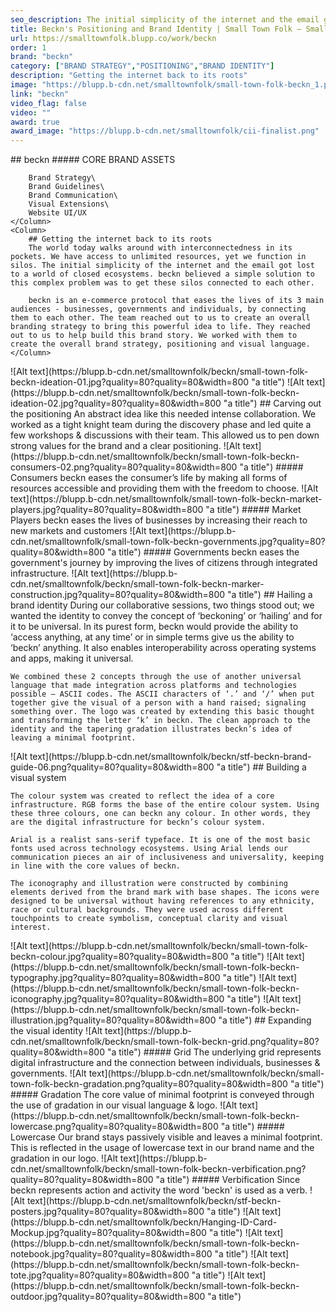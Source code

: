 ```yaml
---
seo_description: The initial simplicity of the internet and the email got lost to a world of closed ecosystems. Beckn believed a simple solution to this complex problem was to get these silos connected to each other.
title: Beckn's Positioning and Brand Identity | Small Town Folk — Small Town Folk
url: https://smalltownfolk.blupp.co/work/beckn
order: 1
brand: "beckn"
category: ["BRAND STRATEGY","POSITIONING","BRAND IDENTITY"]
description: "Getting the internet back to its roots"
image: "https://blupp.b-cdn.net/smalltownfolk/small-town-folk-beckn_1.png?quality=80"
link: "beckn"
video_flag: false
video: ""
award: true
award_image: "https://blupp.b-cdn.net/smalltownfolk/cii-finalist.png"
---
```


<Column2>
    <Column>
        ## beckn
        ##### CORE BRAND ASSETS

        Brand Strategy\
        Brand Guidelines\
        Brand Communication\
        Visual Extensions\
        Website UI/UX
    </Column>
    <Column>
        ## Getting the internet back to its roots
        The world today walks around with interconnectedness in its pockets. We have access to unlimited resources, yet we function in silos. The initial simplicity of the internet and the email got lost to a world of closed ecosystems. beckn believed a simple solution to this complex problem was to get these silos connected to each other.

        beckn is an e-commerce protocol that eases the lives of its 3 main audiences - businesses, governments and individuals, by connecting them to each other. The team reached out to us to create an overall branding strategy to bring this powerful idea to life. They reached out to us to help build this brand story. We worked with them to create the overall brand strategy, positioning and visual language.
    </Column>
</Column2>

<Column2>
    <Column>
        ![Alt text](https://blupp.b-cdn.net/smalltownfolk/beckn/small-town-folk-beckn-ideation-01.jpg?quality=80?quality=80&width=800 "a title")
    </Column>
    <Column>
        ![Alt text](https://blupp.b-cdn.net/smalltownfolk/beckn/small-town-folk-beckn-ideation-02.jpg?quality=80?quality=80&width=800 "a title")
    </Column>
</Column2>


<Column>
    ## Carving out the positioning
    An abstract idea like this needed intense collaboration. We worked as a tight knight team during the discovery phase and led quite a few workshops & discussions with their team. This allowed us to pen down strong values for the brand and a clear positioning.
</Column>

<Column3>
    <Column>
        ![Alt text](https://blupp.b-cdn.net/smalltownfolk/beckn/small-town-folk-beckn-consumers-02.png?quality=80?quality=80&width=800 "a title")
        ##### Consumers
        beckn eases the consumer’s life by making all forms of resources accessible and providing them with the freedom to choose.
    </Column>
    <Column>
        ![Alt text](https://blupp.b-cdn.net/smalltownfolk/small-town-folk-beckn-market-players.jpg?quality=80?quality=80&width=800 "a title")
        ##### Market Players
        beckn eases the lives of businesses by increasing their reach to new markets and customers
    </Column>
    <Column>
        ![Alt text](https://blupp.b-cdn.net/smalltownfolk/small-town-folk-beckn-governments.jpg?quality=80?quality=80&width=800 "a title")
        ##### Governments
        beckn eases the government's journey by improving the lives of citizens through integrated infrastructure.
    </Column>
</Column3>

<Column>
    ![Alt text](https://blupp.b-cdn.net/smalltownfolk/beckn/small-town-folk-beckn-marker-construction.jpg?quality=80?quality=80&width=800 "a title")
</Column>

<Column>
    ## Hailing a brand identity
    During our collaborative sessions, two things stood out; we wanted the identity to convey the concept of ‘beckoning’ or ‘hailing’ and for it to be universal. In its purest form, beckn would provide the ability to ‘access anything, at any time’ or in simple terms give us the ability to ‘beckn’ anything. It also enables interoperability across operating systems and apps, making it universal.

    We combined these 2 concepts through the use of another universal language that made integration across platforms and technologies possible – ASCII codes. The ASCII characters of ‘.’ and ‘/’ when put together give the visual of a person with a hand raised; signaling something over. The logo was created by extending this basic thought and transforming the letter ‘k’ in beckn. The clean approach to the identity and the tapering gradation illustrates beckn’s idea of leaving a minimal footprint.
</Column>

<Column>
    ![Alt text](https://blupp.b-cdn.net/smalltownfolk/beckn/stf-beckn-brand-guide-06.png?quality=80?quality=80&width=800 "a title")
</Column>

<Column>
    ## Building a visual system

    The colour system was created to reflect the idea of a core infrastructure. RGB forms the base of the entire colour system. Using these three colours, one can beckn any colour. In other words, they are the digital infrastructure for beckn’s colour system.

    Arial is a realist sans-serif typeface. It is one of the most basic fonts used across technology ecosystems. Using Arial lends our communication pieces an air of inclusiveness and universality, keeping in line with the core values of beckn.

    The iconography and illustration were constructed by combining elements derived from the brand mark with base shapes. The icons were designed to be universal without having references to any ethnicity, race or cultural backgrounds. They were used across different touchpoints to create symbolism, conceptual clarity and visual interest.
</Column>

<Column2>
    <Column>
        ![Alt text](https://blupp.b-cdn.net/smalltownfolk/beckn/small-town-folk-beckn-colour.jpg?quality=80?quality=80&width=800 "a title")
    </Column>
    <Column>
        ![Alt text](https://blupp.b-cdn.net/smalltownfolk/beckn/small-town-folk-beckn-typography.jpg?quality=80?quality=80&width=800 "a title")
    </Column>
</Column2>

<Column2>
    <Column>
        ![Alt text](https://blupp.b-cdn.net/smalltownfolk/beckn/small-town-folk-beckn-iconography.jpg?quality=80?quality=80&width=800 "a title")
    </Column>
    <Column>
        ![Alt text](https://blupp.b-cdn.net/smalltownfolk/beckn/small-town-folk-beckn-illustration.jpg?quality=80?quality=80&width=800 "a title")
    </Column>
</Column2>

<Column>
    ## Expanding the visual identity
</Column>

<Column4>
    <Column>
        ![Alt text](https://blupp.b-cdn.net/smalltownfolk/beckn/small-town-folk-beckn-grid.png?quality=80?quality=80&width=800 "a title")
        ##### Grid
        The underlying grid represents digital infrastructure and the connection between individuals, businesses & governments.
    </Column>
    <Column>
        ![Alt text](https://blupp.b-cdn.net/smalltownfolk/beckn/small-town-folk-beckn-gradation.png?quality=80?quality=80&width=800 "a title")
        ##### Gradation
        The core value of minimal footprint is conveyed through the use of gradation in our visual language & logo.
    </Column>
    <Column>
        ![Alt text](https://blupp.b-cdn.net/smalltownfolk/beckn/small-town-folk-beckn-lowercase.png?quality=80?quality=80&width=800 "a title")
        ##### Lowercase
        Our brand stays passively visible and leaves a minimal footprint. This is reflected in the usage of lowercase text in our brand name and the gradation in our logo.
    </Column>
    <Column>
        ![Alt text](https://blupp.b-cdn.net/smalltownfolk/beckn/small-town-folk-beckn-verbification.png?quality=80?quality=80&width=800 "a title")
        ##### Verbification
        Since beckn represents action and activity the word 'beckn' is used as a verb.
    </Column>
</Column4>

<Column>
        ![Alt text](https://blupp.b-cdn.net/smalltownfolk/beckn/stf-beckn-posters.jpg?quality=80?quality=80&width=800 "a title")
</Column>

<Column3>
    <Column>
        ![Alt text](https://blupp.b-cdn.net/smalltownfolk/beckn/Hanging-ID-Card-Mockup.jpg?quality=80?quality=80&width=800 "a title")
    </Column>
    <Column>
        ![Alt text](https://blupp.b-cdn.net/smalltownfolk/beckn/small-town-folk-beckn-notebook.jpg?quality=80?quality=80&width=800 "a title")
    </Column>
    <Column>
        ![Alt text](https://blupp.b-cdn.net/smalltownfolk/beckn/small-town-folk-beckn-tote.jpg?quality=80?quality=80&width=800 "a title")
    </Column>
</Column3>

<Column>
        ![Alt text](https://blupp.b-cdn.net/smalltownfolk/beckn/small-town-folk-beckn-outdoor.jpg?quality=80?quality=80&width=800 "a title")
</Column>